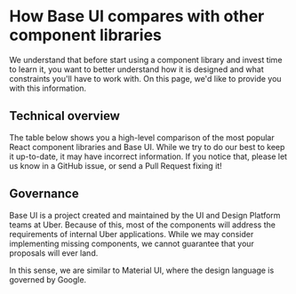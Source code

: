 <!--
Copyright (c) 2018 Uber Technologies, Inc.

This source code is licensed under the MIT license found in the
LICENSE file in the root directory of this source tree.
-->



# How Base UI compares with other component libraries

We understand that before start using a component library and invest
time to learn it, you want to better understand how it is designed
and what constraints you'll have to work with. On this page,
we'd like to provide you with this information.

## Technical overview

The table below shows you a high-level comparison of the most popular
React component libraries and Base UI. While we try to do our best
to keep it up-to-date, it may have incorrect information. If you
notice that, please let us know in a GitHub issue, or send a Pull Request fixing it!

<Table columns={['Name', 'CSS Engine', 'Customization']} data={[
  ['Base UI', 'CSS-in-JS, using Styletron', 'Through an extensive overrides interface'],
  ['Material UI', 'CSS-in-JS, using JSS', 'Through CSS overrides'],
  ['Ant Design', 'Less', 'Through Less variables'],
  ['React Bootstrap', 'SCSS, inherited from Bootstrap', 'Through Bootstrap themes'],
  ['Semantic UI', 'Less', 'Through Less variables'],
]} />

## Governance

Base UI is a project created and maintained by the UI and Design Platform
teams at Uber. Because of this, most of the components will address the
requirements of internal Uber applications. While we may consider implementing
missing components, we cannot guarantee that your proposals will ever land.

In this sense, we are similar to Material UI, where the design language
is governed by Google.
